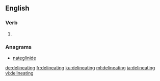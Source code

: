 ==English==

===Verb===
{{head|en|present participle}}

# {{present participle of|delineate|lang=en|nocat=1}}

===Anagrams===
* [[nateglinide#English|nateglinide]]

[[de:delineating]]
[[fr:delineating]]
[[ku:delineating]]
[[ml:delineating]]
[[ja:delineating]]
[[vi:delineating]]
